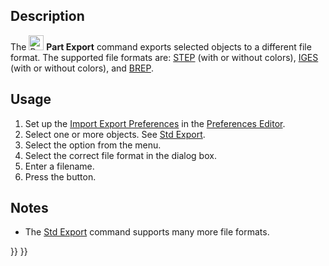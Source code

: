 <languages/>
<translate>

<!--T:11-->
{{Docnav
|[[Part_Import|Import]]
|[[Part_BoxSelection|BoxSelection]]
|[[Part_Workbench|Part]]
|IconL=Part_Import.svg
|IconR=Part_BoxSelection.svg
|IconC=Workbench_Part.svg
}}

<!--T:2-->
{{GuiCommand
|Name=Part Export‎
|MenuLocation=Part → Export CAD file..
|Workbenches=[[Part_Workbench|Part]]
|SeeAlso=[[Std_Export|Std Export]], [[Import_Export|Import Export]]
}}

==Description== <!--T:3--> 

<!--T:7-->
The [[Image:Part_Export.svg|24px]] '''Part Export''' command exports selected objects to a different file format. The supported file formats are: [http://en.wikipedia.org/wiki/Step_file STEP] (with or without colors), [http://en.wikipedia.org/wiki/IGES IGES] (with or without colors), and [http://en.wikipedia.org/wiki/BREP BREP].

==Usage== <!--T:4-->

<!--T:8-->
# Set up the [[Import_Export_Preferences|Import Export Preferences]] in the [[Preferences Editor|Preferences Editor]].
# Select one or more objects. See [[Std_Export#Usage|Std Export]].
# Select the {{MenuCommand|Part → [[Image:Part_Export.svg|16px]] Export CAD file...}} option from the menu.
# Select the correct file format in the dialog box.
# Enter a filename.
# Press the {{Button|Save}} button.

==Notes== <!--T:15-->

<!--T:16-->
* The [[Std_Export|Std Export]] command supports many more file formats.


<!--T:12-->
{{Docnav
|[[Part_Import|Import]]
|[[Part_BoxSelection|BoxSelection]]
|[[Part_Workbench|Part]]
|IconL=Part_Import.svg
|IconR=Part_BoxSelection.svg
|IconC=Workbench_Part.svg
}}

</translate>
{{Part_Tools_navi{{#translation:}}}}
{{Userdocnavi{{#translation:}}}}